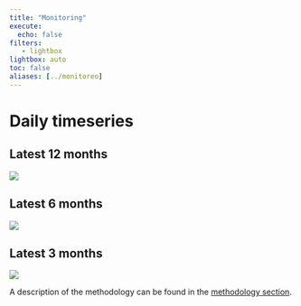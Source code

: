```yaml
---
title: "Monitoring"
execute:
  echo: false  
filters:
   - lightbox
lightbox: auto
toc: false
aliases: [../monitoreo]
---
```


# Daily timeseries

::: panel-tabset
## Latest 12 months

![](/images/plots/latest12.png){group="timeseries" fig-alt="Timeseries of the SAM, S-SAM and A-SAM indices for the last 12 months for the 50 and 700 hPa level."}

## Latest 6 months

![](/images/plots/latest6.png){group="timeseries" fig-alt="Timeseries of the SAM, S-SAM and A-SAM indices for the last 6 months for the 50 and 700 hPa level."}

## Latest 3 months

![](/images/plots/latest3.png){group="timeseries" fig-alt="Timeseries of the SAM, S-SAM and A-SAM indices for the last 3 months for the 50 and 700 hPa level."}
:::

A description of the methodology can be found in the [methodology section](/methodology).
